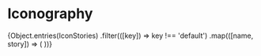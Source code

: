 
 
<Meta title="Iconography" />
 
# Iconography

<Story of={IconStories.Default} />
<Story of={IconStories.ExtraLarge} />

{Object.entries(IconStories)
  .filter(([key]) => key !== 'default')
  .map(([name, story]) => (
    <Story name={name} of={IconStories[name]} />
  ))}